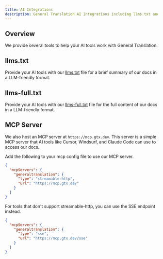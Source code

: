 ```yaml
---
title: AI Integrations
description: General Translation AI Integrations including llms.txt and MCP server
---
```


## Overview

We provide several tools to help your AI tools work with General Translation.

## llms.txt

Provide your AI tools with our [llms.txt](/llms.txt) file for a brief summary of our docs in a LLM-friendly format.

## llms-full.txt

Provide your AI tools with our [llms-full.txt](/llms-full.txt) file for the full content of our docs in a LLM-friendly format.

## MCP Server

We also host an MCP server at `https://mcp.gtx.dev`.
This server is a simple MCP server that AI tools like Cursor, Windsurf, and Claude Code can use to access our docs.

Add the following to your mcp config file to use our MCP server.

```json title=".mcp.json"
{
  "mcpServers": {
    "generaltranslation": {
      "type": "streamable-http",
      "url": "https://mcp.gtx.dev"
    }
  }
}
```

For tools that don't support streamable-http, you can use the SSE endpoint instead.

```json title=".mcp.json"
{
  "mcpServers": {
    "generaltranslation": {
      "type": "sse",
      "url": "https://mcp.gtx.dev/sse"
    }
  }
}
```
